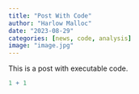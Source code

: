 ```yaml
---
title: "Post With Code"
author: "Harlow Malloc"
date: "2023-08-29"
categories: [news, code, analysis]
image: "image.jpg"
---
```


This is a post with executable code.

```r
1 + 1
```
